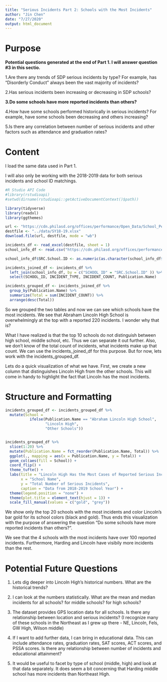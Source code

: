 ```yaml
---
title: "Serious Incidents Part 2: Schools with the Most Incidents"
author: "Jin Chen"
date: "7/27/2020"
output: html_document
---
```


# Purpose
**Potential questions generated at the end of Part 1. I will answer question #3 in this sectio. **

1.Are there any trends of SDP serious incidents by type? For example, has "Disorderly Conduct" always been the vast majority of incidents?

2.Has serious incidents been increasing or decreasing in SDP schools?

**3.Do some schools have more reported incidents than others?**

4.How have some schools performed historically in serious incidents? For example, have some schools been decreasing and others increasing?

5.Is there any correlation between number of serious incidents and other factors such as attendance and graduation rates?

# Content
I load the same data used in Part 1. 

I will also only be working with the 2018-2019 data for both serious incidents and school ID matchings. 

```r
#R Studio API Code
#library(rstudioapi)
#setwd(dirname(rstudioapi::getActiveDocumentContext()$path))

library(tidyverse)
library(readxl)
library(ggthemes)

url <- "https://cdn.philasd.org/offices/performance/Open_Data/School_Performance/Serious_Incidents/School%20Profiles%20Serious%20Incidents%202018-2019.xlsx"
destfile <- "../data/SY18-19.xlsx"
download.file(url, destfile, mode = "wb")

incidents_df <- read_excel(destfile, sheet = 1)
school_info_df <- read.csv("https://cdn.philasd.org/offices/performance/Open_Data/School_Information/School_List/2018-2019%20Master%20School%20List%20(20190510).csv")

```

```r
school_info_df$SRC.School.ID <- as.numeric(as.character(school_info_df$SRC.School.ID))

incidents_joined_df <- incidents_df %>% 
  left_join(school_info_df, by = c("SCHOOL_ID" = "SRC.School.ID" )) %>% 
  select(SCHOOL_ID, INCIDENT_TYPE, INCIDENT_COUNT, Publication.Name)

incidents_grouped_df <- incidents_joined_df %>% 
  group_by(Publication.Name) %>% 
  summarize(Total = sum(INCIDENT_COUNT)) %>% 
  arrange(desc(Total))
```
So we grouped the two tables and now we can see which schools have the most incidents. We see that Abraham Lincoln High School is overwhelmingly at the top with a reported 220 incidents. I wonder why that is?

What I have realized is that the top 10 schools do not distinguish between high school, middle school, etc. Thus we can separate it out further. Also, we don't know of the total count of incidents, what incidents make up that count. We can use the incidents_joined_df for this purpose. But for now, lets work with the incidents_grouped_df.

Lets do a quick visualization of what we have. First, we create a new column that distinguishes Lincoln High from the other schools. This will come in handy to highlight the fact that Lincoln has the most incidents. 

# Structure and Formatting
```r
incidents_grouped_df <- incidents_grouped_df %>% 
  mutate(School = 
           ifelse(Publication.Name == "Abraham Lincoln High School",
                  "Lincoln High",
                  "Other Schools"))


incidents_grouped_df %>% 
  slice(1:20) %>% 
  mutate(Publication.Name = fct_reorder(Publication.Name, Total)) %>% 
  ggplot(., mapping = aes(x = Publication.Name, y = Total)) +
  geom_col(aes(fill = School)) +
  coord_flip() +
  theme_tufte() +
  labs(title = "Lincoln High Has the Most Cases of Reported Serious Incidents",
       x = "School Name",
       y = "Total Number of Serious Incidents",
       caption = "Data from 2018-2019 School Year") +
  theme(legend.position = "none") +
  theme(plot.title = element_text(hjust = 1)) +
  scale_fill_manual(values = c("gold", "grey"))
```

We show only the top 20 schools with the most incidents and color Lincoln's bar gold for its school colors (black and gold). Thus ends this visualization with the purpose of answering the question "Do some schools have more reported incidents than others?". 

We see that the 4 schools with the most incidents have over 100 reported incidents. Furthermore, Harding and Lincoln have visibily more incidents than the rest.

# **Potential Future Questions**

1. Lets dig deeper into Lincoln High's historical numbers. What are the historical trends?

2. I can look at the numbers statistically. What are the mean and median incidents for all schools? for middle schools? for high schools?

3. The dataset provides GPS location data for all schools. Is there any relationship between location and serious incidents? (I recognize many of these schools in the Northeast as I grew up there - NE, Lincoln, Fels, GW High, Wilson middle)

4. If I want to add further data, I can bring in educational data. This can include attendance rates, graduation rates, SAT scores, ACT scores, and PSSA scores. Is there any relationship between number of incidents and educational attainment?

5. It would be useful to facet by type of school (middle, high) and look at that data separately. It does seem a bit concerning that Harding middle school has more incidents than Northeast High. 

